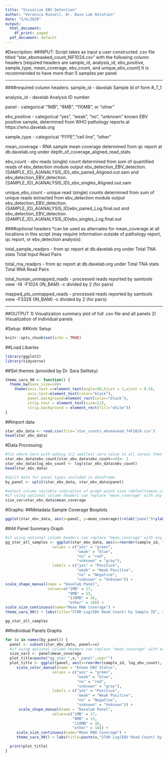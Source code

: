 ```yaml
---
title: "Visualize EBV Detection"
author: "Veronica Russell, Dr. Dave Lab Rotation"
date: "5/6/2020"
output:
  html_document:
    df_print: paged
  pdf_document: default
---
```


#Description:
##INPUT: 
Script takes as input a user constructed .csv file titled "star_ebvmasked_count_f4F1024.csv" with the following column headers [required headers are sample_id, analysis_id, ebv_positive, sample_type, mean_coverage, ebv_count, and unique_ebv_count]
It is recommended to have more than 5 samples per panel


__________________________________________________
####required column headers:
sample_id - davelab Sample Id of form #_T_1

analysis_id - davelab Analysis ID number

panel - categorical "1MB", "8MB", "110MB", or "other"

ebv_positive - categorical "yes", "weak", "no", "unknown" known EBV positive sample, determined from WHO pathology reports at https://who.davelab.org

sample_type - categorical "FFPE","cell line", "other"

mean_coverage - RNA sample mean coverage determined from qc report at db.davelab.org under depth_of_coverage_aligned_read_stats

ebv_count - ebv reads (single) count determined from sum of quantified reads of ebv_detection module output ebv_detection_EBV_detection.{SAMPLE_ID}_A{ANALYSIS_ID}_ebv_paired_Aligned.out.sam and ebv_detection_EBV_detection.{SAMPLE_ID}_A{ANALYSIS_ID}_ebv_singles_Aligned.out.sam

unique_ebv_count - unique read (single) counts determined from sum of unique reads extracted from ebv_detection module output ebv_detection_EBV_detection.{SAMPLE_ID}_A{ANALYSIS_ID}ebv_paired_Log.final.out and ebv_detection_EBV_detection.{SAMPLE_ID}_A{ANALYSIS_ID}ebv_singles_Log.final.out



####optional headers 
*can be used as alternates for mean_coverage at all locations in this script (may require information outside of pathology report, qc report, or ebv_detection analysis):

total_sample_readprs - from qc report at db.davelab.org under Total TNA stats Total Input Read Pairs

total_rna_readprs - from qc report at db.davelab.org under Total TNA stats Total RNA Read Pairs

total_human_unmapped_reads - processed reads reported by samtools view -f4 -F1024 {IN_BAM} -c divided by 2 (for pairs)

mapped_pls_unmapped_reads - processed reads reported by samtools view -F3328 {IN_BAM} -c divided by 2 (for pairs) 

__________________________________________________

##OUTPUT
1) Visualization summary plot of full .csv file and all panels
2) Visualization of individual panels


#Setup:
##Knitr Setup
```r
knitr::opts_chunk$set(echo = TRUE)
```

##Load Libaries
```r
library(ggplot2)
library(tidyverse)
```

##Set themes (provided by Dr. Sara Selitsky)
```r
theme_sara_90 <- function() {
  theme_bw(base_size=14)+
    theme(axis.text.x=element_text(angle=90,hjust = 1,vjust = 0.5),
          axis.text=element_text(color="black"),
          panel.background=element_rect(color="black"),
          strip.text = element_text(size=12),
          strip.background = element_rect(fill="white"))
}
```


##Import data
```r
star_ebv_data <- read.csv(file='star_counts_ebvmasked_f4F1024.csv')
head(star_ebv_data)
```


#Data Processing:
```r
#fix where zero with adding 1/2 smallest zero value to all zeroes then taking log
star_ebv_data$ebv_count[star_ebv_data$ebv_count==0]<- 1
star_ebv_data$log_ebv_count <- log(star_ebv_data$ebv_count)
head(star_ebv_data)

#Split data for panel types included in dataframe
by_panel <- split(star_ebv_data, star_ebv_data$panel)

#select column variable indicative of graph point size (default=mean_coverage)
#if using optional column headers can replace "mean_coverage" with any desired measure of sample total reads or quality
size_var=star_ebv_data$mean_coverage
```

#Graphs:
##Metadata Sample Coverage Boxplots
```r
ggplot(star_ebv_data, aes(x=panel, y=mean_coverage))+xlab("panel")+ylab("mean_coverage")+geom_boxplot()
```


##All Panel Summary Graph
```r
#if using optional column headers can replace "mean_coverage" with any desired measure of sample total reads or quality
gg_star_all_samples <- ggplot(star_ebv_data, aes(x=reorder(sample_id, log_ebv_count), y=log_ebv_count, color=ebv_positive, size=size_var)) + geom_point(aes(shape=panel), alpha=0.4) +   scale_color_manual(name = "Known EBV Status",
                     values = c("yes" = "green",
                                "weak" = "blue",
                                "no" = "red",
                                "unknown" = "gray"),
                     labels = c("yes" = "Positive",
                                "weak" = "Weak Positive",
                                "no" = "Negative",
                                "unknown" = "Unknown")) +
scale_shape_manual(name = "Davelab Panel",
                   values=c("1MB" = 17,
                            "8MB" = 15,
                            "110MB" = 16,
                            "other" = 18)) +
scale_size_continuous(name="Mean RNA Coverage") +
theme_sara_90() + labs(title="STAR Log(EBV Read Count) by Sample ID", x="Sample ID", y="Log(EBV Read Counts)")

gg_star_all_samples
```


##Individual Panels Graphs
```r

for (x in names(by_panel)) {
  panel <- subset(star_ebv_data, panel==x)
  #if using optional column headers can replace "mean_coverage" with any desired measure of sample total reads or quality
  size_var2 <- panel$mean_coverage
  plot_title=paste("gg_star_",x,"_panel",sep="")
  plot_title <- ggplot(panel, aes(x=reorder(sample_id, log_ebv_count), y=log_ebv_count, color=ebv_positive, size=size_var2)) + geom_point(aes(shape=panel), alpha=0.4) + 
     scale_color_manual(name = "Known EBV Status",
                     values = c("yes" = "green",
                                "weak" = "blue",
                                "no" = "red",
                                "unknown" = "gray"),
                     labels = c("yes" = "Positive",
                                "weak" = "Weak Positive",
                                "no" = "Negative",
                                "unknown" = "Unknown")) +
      scale_shape_manual(name = "Davelab Panel",
                     values=c("1MB" = 17,
                              "8MB" = 15,
                              "110MB" = 16,
                              "other" = 18)) +
     scale_size_continuous(name="Mean RNA Coverage") +
     theme_sara_90() + labs(title=paste(x,"STAR Log(EBV Read Count) by Sample ID",sep=" "), x="Sample ID", y="Log(EBV Read Counts)")

  print(plot_title)
}

```


